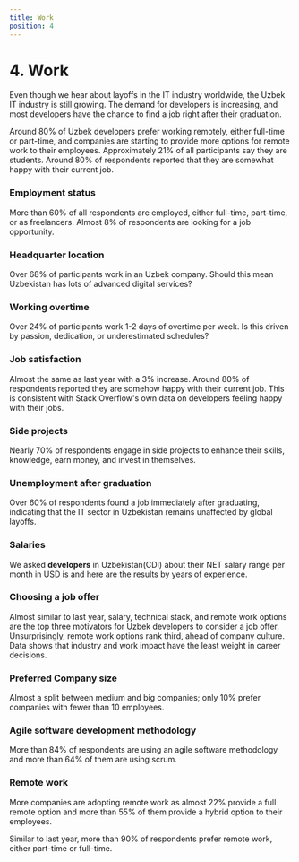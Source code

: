 ```yaml
---
title: Work
position: 4
---
```


# 4. Work

Even though we hear about layoffs in the IT industry worldwide, the Uzbek IT industry is still growing. The demand for developers is increasing, and most developers have the chance to find a job right after their graduation.

Around 80% of Uzbek developers prefer working remotely, either full-time or part-time, and companies are starting to provide more options for remote work to their employees. Approximately 21% of all participants say they are students. Around 80% of respondents reported that they are somewhat happy with their current job.

### Employment status

More than 60% of all respondents are employed, either full-time, part-time, or as freelancers. Almost 8% of respondents are looking for a job opportunity.

<Chart id="work-q-0" year={2024} title={false} />

### Headquarter location

Over 68% of participants work in an Uzbek company. Should this mean Uzbekistan has lots of advanced digital services?

<Chart id="work-q-1" title={false} />

### Working overtime

Over 24% of participants work 1-2 days of overtime per week. Is this driven by passion, dedication, or underestimated schedules?

<Chart id="work-q-2" title={false} />

### Job satisfaction

Almost the same as last year with a 3% increase. Around 80% of respondents reported they are somehow happy with their current job. This is consistent with Stack Overflow's own data on developers feeling happy with their jobs.

<Tabs>
  <TabItem title="2024">
    <Chart id="work-q-3" year={2024} />
  </TabItem>
  <TabItem title="2022">
    <Chart id="work-q-3" year={2022} />
  </TabItem>
  <TabItem title="2021">
    <Chart id="work-q-3" year={2021} />
  </TabItem>
  <TabItem title="2020">
    <Chart id="work-q-3" year={2020} />
  </TabItem>
</Tabs>

### Side projects

Nearly 70% of respondents engage in side projects to enhance their skills, knowledge, earn money, and invest in themselves.

<Chart id="work-q-4" title={false} />

### Unemployment after graduation

Over 60% of respondents found a job immediately after graduating, indicating that the IT sector in Uzbekistan remains unaffected by global layoffs.

<Chart id="work-q-5" title={false} />

### Salaries

We asked **developers** in Uzbekistan(CDI) about their NET salary range per month in USD is and here are the results by years of experience.

<Tabs>
  <TabItem title="1<">
    <Chart
      id="work-q-6"
      title={false}
      condition={[
        {
          question_id: "profile-q-6",
          values: ["1"],
        },
      ]}
    />
  </TabItem>
  <TabItem title="1 - 2">
    <Chart
      id="work-q-6"
      title={false}
      condition={[
        {
          question_id: "profile-q-6",
          values: ["2"],
        },
      ]}
    />
  </TabItem>
  <TabItem title="3 - 4">
    <Chart
      id="work-q-6"
      title={false}
      condition={[
        {
          question_id: "profile-q-6",
          values: ["3"],
        },
      ]}
    />
  </TabItem>
  <TabItem title="5 - 6 ">
    <Chart
      id="work-q-6"
      title={false}
      condition={[
        {
          question_id: "profile-q-6",
          values: ["4"],
        },
      ]}
    />
  </TabItem>
  <TabItem title="7 - 10 ">
    <Chart
      id="work-q-6"
      title={false}
      condition={[
        {
          question_id: "profile-q-6",
          values: ["5"],
        },
      ]}
    />
  </TabItem>
  <TabItem title="10+ ">
    <Chart
      id="work-q-6"
      title={false}
      condition={[
        {
          question_id: "profile-q-6",
          values: ["6", "7"],
        },
      ]}
    />
  </TabItem>
</Tabs>

[//]: # (We asked **freelancer** in Uzbekistan about their salary range per day in USD&#40;TJM&#41; is and here are the results by years of experience.)

[//]: # ()
[//]: # (<Tabs>)

[//]: # (  <TabItem title="1<">)

[//]: # (    <Chart)

[//]: # (      id="work-q-6")

[//]: # (      title={false})

[//]: # (      condition={[)

[//]: # (        {)

[//]: # (          question_id: "profile-q-5",)

[//]: # (          values: ["1"],)

[//]: # (        },)

[//]: # (        {)

[//]: # (          question_id: "work-q-0",)

[//]: # (          values: ["2"],)

[//]: # (        },)

[//]: # (      ]})

[//]: # (    />)

[//]: # (  </TabItem>)

[//]: # (  <TabItem title="1 - 2">)

[//]: # (    <Chart)

[//]: # (      id="work-q-6")

[//]: # (      title={false})

[//]: # (      condition={[)

[//]: # (        {)

[//]: # (          question_id: "profile-q-5",)

[//]: # (          values: ["2"],)

[//]: # (        },)

[//]: # (        {)

[//]: # (          question_id: "work-q-0",)

[//]: # (          values: ["2"],)

[//]: # (        },)

[//]: # (      ]})

[//]: # (    />)

[//]: # (  </TabItem>)

[//]: # (  <TabItem title="3 - 4">)

[//]: # (    <Chart)

[//]: # (      id="work-q-6")

[//]: # (      title={false})

[//]: # (      condition={[)

[//]: # (        {)

[//]: # (          question_id: "profile-q-5",)

[//]: # (          values: ["3"],)

[//]: # (        },)

[//]: # (        {)

[//]: # (          question_id: "work-q-0",)

[//]: # (          values: ["2"],)

[//]: # (        },)

[//]: # (      ]})

[//]: # (    />)

[//]: # (  </TabItem>)

[//]: # (  <TabItem title="5 - 6 ">)

[//]: # (    <Chart)

[//]: # (      id="work-q-6")

[//]: # (      title={false})

[//]: # (      condition={[)

[//]: # (        {)

[//]: # (          question_id: "profile-q-5",)

[//]: # (          values: ["4"],)

[//]: # (        },)

[//]: # (        {)

[//]: # (          question_id: "work-q-0",)

[//]: # (          values: ["2"],)

[//]: # (        },)

[//]: # (      ]})

[//]: # (    />)

[//]: # (  </TabItem>)

[//]: # (  <TabItem title="7 - 10 ">)

[//]: # (    <Chart)

[//]: # (      id="work-q-6")

[//]: # (      title={false})

[//]: # (      condition={[)

[//]: # (        {)

[//]: # (          question_id: "profile-q-5",)

[//]: # (          values: ["5"],)

[//]: # (        },)

[//]: # (        {)

[//]: # (          question_id: "work-q-0",)

[//]: # (          values: ["2"],)

[//]: # (        },)

[//]: # (      ]})

[//]: # (    />)

[//]: # (  </TabItem>)

[//]: # (  <TabItem title="10+ ">)

[//]: # (    <Chart)

[//]: # (      id="work-q-6")

[//]: # (      title={false})

[//]: # (      condition={[)

[//]: # (        {)

[//]: # (          question_id: "profile-q-5",)

[//]: # (          values: ["6", "7"],)

[//]: # (        },)

[//]: # (        {)

[//]: # (          question_id: "work-q-0",)

[//]: # (          values: ["2"],)

[//]: # (        },)

[//]: # (      ]})

[//]: # (    />)

[//]: # (  </TabItem>)

[//]: # (</Tabs>)

[//]: # ()
[//]: # (We asked **full-time contractor outside Uzbekistan**, Your gross salary range per year in USD is and here are the results by years of experience.)

[//]: # ()
[//]: # (<Tabs>)

[//]: # (  <TabItem title="1<">)

[//]: # (    <Chart)

[//]: # (      id="work-q-7")

[//]: # (      title={false})

[//]: # (      condition={[)

[//]: # (        {)

[//]: # (          question_id: "profile-q-5",)

[//]: # (          values: ["1"],)

[//]: # (        },)

[//]: # (      ]})

[//]: # (    />)

[//]: # (  </TabItem>)

[//]: # (  <TabItem title="1 - 2">)

[//]: # (    <Chart)

[//]: # (      id="work-q-7")

[//]: # (      title={false})

[//]: # (      condition={[)

[//]: # (        {)

[//]: # (          question_id: "profile-q-5",)

[//]: # (          values: ["2"],)

[//]: # (        },)

[//]: # (      ]})

[//]: # (    />)

[//]: # (  </TabItem>)

[//]: # (  <TabItem title="3 - 4">)

[//]: # (    <Chart)

[//]: # (      id="work-q-7")

[//]: # (      title={false})

[//]: # (      condition={[)

[//]: # (        {)

[//]: # (          question_id: "profile-q-5",)

[//]: # (          values: ["3"],)

[//]: # (        },)

[//]: # (      ]})

[//]: # (    />)

[//]: # (  </TabItem>)

[//]: # (  <TabItem title="5 - 6 ">)

[//]: # (    <Chart)

[//]: # (      id="work-q-7")

[//]: # (      title={false})

[//]: # (      condition={[)

[//]: # (        {)

[//]: # (          question_id: "profile-q-5",)

[//]: # (          values: ["4"],)

[//]: # (        },)

[//]: # (      ]})

[//]: # (    />)

[//]: # (  </TabItem>)

[//]: # (  <TabItem title="7 - 10 ">)

[//]: # (    <Chart)

[//]: # (      id="work-q-7")

[//]: # (      title={false})

[//]: # (      condition={[)

[//]: # (        {)

[//]: # (          question_id: "profile-q-5",)

[//]: # (          values: ["5"],)

[//]: # (        },)

[//]: # (      ]})

[//]: # (    />)

[//]: # (  </TabItem>)

[//]: # (  <TabItem title="10+ ">)

[//]: # (    <Chart)

[//]: # (      id="work-q-7")

[//]: # (      title={false})

[//]: # (      condition={[)

[//]: # (        {)

[//]: # (          question_id: "profile-q-5",)

[//]: # (          values: ["6", "7"],)

[//]: # (        },)

[//]: # (      ]})

[//]: # (    />)

[//]: # (  </TabItem>)

[//]: # (</Tabs>)

[//]: # ()
[//]: # (We asked **freelancer outside Uzbekistan**, Your daily gross wage in USD is and here are the results by years of experience.)

[//]: # ()
[//]: # (<Tabs>)

[//]: # (  <TabItem title="1<">)

[//]: # (    <Chart)

[//]: # (      id="work-q-8")

[//]: # (      title={false})

[//]: # (      condition={[)

[//]: # (        {)

[//]: # (          question_id: "profile-q-5",)

[//]: # (          values: ["1"],)

[//]: # (        },)

[//]: # (        {)

[//]: # (          question_id: "work-q-0",)

[//]: # (          values: ["2"],)

[//]: # (        },)

[//]: # (      ]})

[//]: # (    />)

[//]: # (  </TabItem>)

[//]: # (  <TabItem title="1 - 2">)

[//]: # (    <Chart)

[//]: # (      id="work-q-8")

[//]: # (      title={false})

[//]: # (      condition={[)

[//]: # (        {)

[//]: # (          question_id: "profile-q-5",)

[//]: # (          values: ["2"],)

[//]: # (        },)

[//]: # (        {)

[//]: # (          question_id: "work-q-0",)

[//]: # (          values: ["2"],)

[//]: # (        },)

[//]: # (      ]})

[//]: # (    />)

[//]: # (  </TabItem>)

[//]: # (  <TabItem title="3 - 4">)

[//]: # (    <Chart)

[//]: # (      id="work-q-8")

[//]: # (      title={false})

[//]: # (      condition={[)

[//]: # (        {)

[//]: # (          question_id: "profile-q-5",)

[//]: # (          values: ["3"],)

[//]: # (        },)

[//]: # (        {)

[//]: # (          question_id: "work-q-0",)

[//]: # (          values: ["2"],)

[//]: # (        },)

[//]: # (      ]})

[//]: # (    />)

[//]: # (  </TabItem>)

[//]: # (  <TabItem title="5 - 6 ">)

[//]: # (    <Chart)

[//]: # (      id="work-q-8")

[//]: # (      title={false})

[//]: # (      condition={[)

[//]: # (        {)

[//]: # (          question_id: "profile-q-5",)

[//]: # (          values: ["4"],)

[//]: # (        },)

[//]: # (        {)

[//]: # (          question_id: "work-q-0",)

[//]: # (          values: ["2"],)

[//]: # (        },)

[//]: # (      ]})

[//]: # (    />)

[//]: # (  </TabItem>)

[//]: # (  <TabItem title="7 - 10 ">)

[//]: # (    <Chart)

[//]: # (      id="work-q-8")

[//]: # (      title={false})

[//]: # (      condition={[)

[//]: # (        {)

[//]: # (          question_id: "profile-q-5",)

[//]: # (          values: ["5"],)

[//]: # (        },)

[//]: # (        {)

[//]: # (          question_id: "work-q-0",)

[//]: # (          values: ["2"],)

[//]: # (        },)

[//]: # (      ]})

[//]: # (    />)

[//]: # (  </TabItem>)

[//]: # (  <TabItem title="10+ ">)

[//]: # (    <Chart)

[//]: # (      id="work-q-8")

[//]: # (      title={false})

[//]: # (      condition={[)

[//]: # (        {)

[//]: # (          question_id: "profile-q-5",)

[//]: # (          values: ["6", "7"],)

[//]: # (        },)

[//]: # (        {)

[//]: # (          question_id: "work-q-0",)

[//]: # (          values: ["2"],)

[//]: # (        },)

[//]: # (      ]})

[//]: # (    />)

[//]: # (  </TabItem>)

[//]: # (</Tabs>)

### Choosing a job offer

Almost similar to last year, salary, technical stack, and remote work options are the top three motivators for Uzbek developers to consider a job offer. Unsurprisingly, remote work options rank third, ahead of company culture. Data shows that industry and work impact have the least weight in career decisions.

<Tabs>
  <TabItem title="2024">
    <Chart id="work-q-8" year={2024} />
  </TabItem>
  <TabItem title="2022">
    <Chart id="work-q-8" year={2022} />
  </TabItem>
  <TabItem title="2021">
    <Chart id="work-q-8" year={2021} />
  </TabItem>
  <TabItem title="2020">
    <Chart id="work-q-8" year={2020} />
  </TabItem>
</Tabs>

### Preferred Company size

Almost a split between medium and big companies; only 10% prefer companies with fewer than 10 employees.

<Chart id="work-q-9" title={false} />

### Agile software development methodology

More than 84% of respondents are using an agile software methodology and more than 64% of them are using scrum.

<Chart id="work-q-10" title={false} />

### Remote work

More companies are adopting remote work as almost 22% provide a full remote option and more than 55% of them provide a hybrid option to their employees.

<Tabs>
  <TabItem title="2024">
    <Chart id="work-q-11" year={2024} title={false} />
  </TabItem>
  <TabItem title="2022">
    <Chart id="work-q-11" year={2022} title={false} />
  </TabItem>
  <TabItem title="2021">
    <Chart id="work-q-11" year={2021} title={false} />
  </TabItem>
</Tabs>

Similar to last year, more than 90% of respondents prefer remote work, either part-time or full-time.

<Tabs>
  <TabItem title="2024">
    <Chart id="work-q-12" year={2024} title={false} />
  </TabItem>
  <TabItem title="2022">
    <Chart id="work-q-12" year={2022} title={false} />
  </TabItem>
  <TabItem title="2021">
    <Chart id="work-q-12" year={2021} title={false} />
  </TabItem>
</Tabs>
